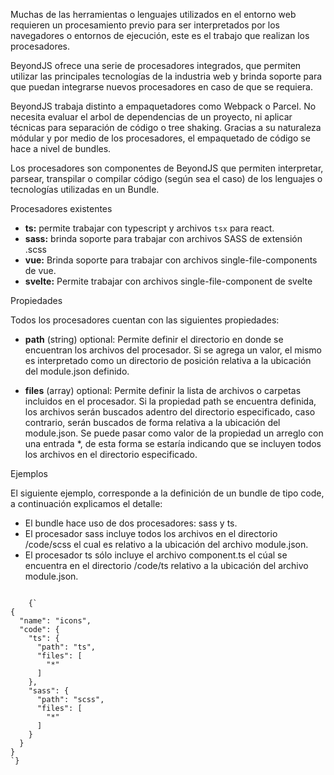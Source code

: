 
<Title>Procesadores</Title>

Muchas de las herramientas o lenguajes utilizados en el entorno web requieren un procesamiento previo para ser interpretados por los navegadores o entornos de ejecución, este es el trabajo que realizan los procesadores.

BeyondJS ofrece una serie de procesadores integrados, que permiten utilizar las principales tecnologías de la industria web y brinda soporte para que puedan integrarse nuevos procesadores en caso de que se requiera.

BeyondJS trabaja distinto a empaquetadores como Webpack o Parcel. No necesita evaluar el arbol de dependencias de un proyecto, ni aplicar técnicas para separación de código o tree shaking. Gracias a su naturaleza módular y por medio de los procesadores, el empaquetado de código se hace a nivel de bundles.

Los procesadores son componentes de BeyondJS que permiten interpretar, parsear, transpilar o compilar código (según sea el caso) de los lenguajes o tecnologías utilizadas en un <Link href="/docs/bundles">Bundle.</Link>

<Subtitle>Procesadores existentes</Subtitle>

-   **ts:** permite trabajar con typescript y archivos `tsx` para react.
-   **sass:** brinda soporte para trabajar con archivos SASS de extensión .scss
-   **vue:** Brinda soporte para trabajar con archivos single-file-components de vue.
-   **svelte:** Permite trabajar con archivos single-file-component de svelte

<Subtitle>Propiedades</Subtitle>

Todos los procesadores cuentan con las siguientes propiedades:

-   **path** (string) optional: Permite definir el directorio en donde se encuentran los archivos del procesador. Si se agrega un valor, el mismo es interpretado como un directorio de posición relativa a la ubicación del module.json definido.

-   **files** (array) optional: Permite definir la lista de archivos o carpetas incluidos en el procesador. Si la propiedad path se encuentra definida, los archivos serán buscados adentro del directorio especificado, caso contrario, serán buscados de forma relativa a la ubicación del module.json. Se puede pasar como valor de la propiedad un arreglo con una entrada \*, de esta forma se estaría indicando que se incluyen todos los archivos en el directorio especificado.

<Subtitle>Ejemplos</Subtitle>

El siguiente ejemplo, corresponde a la definición de un bundle de tipo code, a continuación explicamos el detalle:

-   El bundle hace uso de dos procesadores: sass y ts.
-   El procesador sass incluye todos los archivos en el directorio /code/scss el cual es relativo a la ubicación del archivo module.json.
-   El procesador ts sólo incluye el archivo component.ts el cúal se encuentra en el directorio /code/ts relativo a la ubicación del archivo module.json.

<Code>
	{`
{
  "name": "icons",
  "code": {
    "ts": {
      "path": "ts",
      "files": [
        "*"
      ]
    },
    "sass": {
      "path": "scss",
      "files": [
        "*"
      ]
    }
  }
}
`}
</Code>
